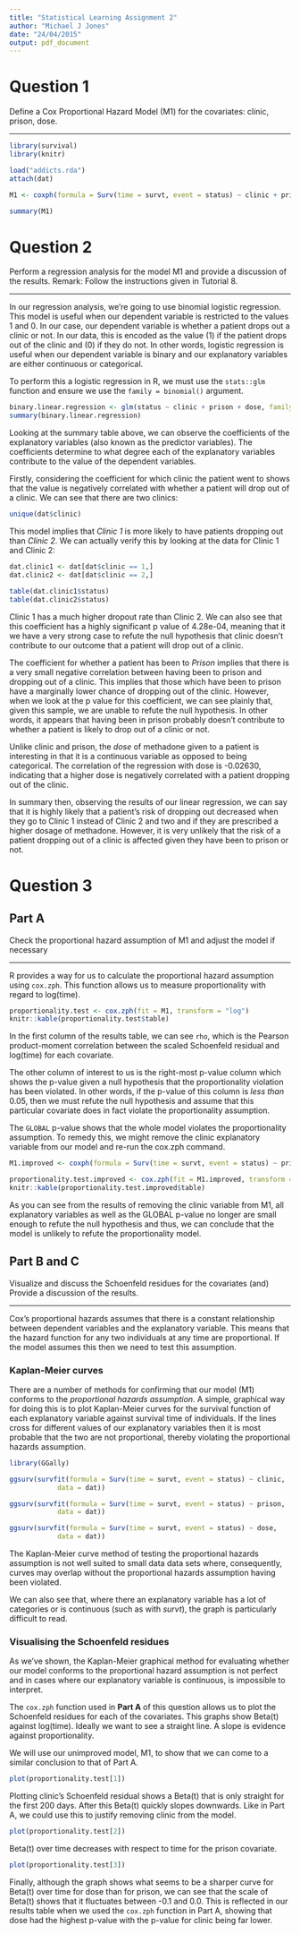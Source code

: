 ```yaml
---
title: "Statistical Learning Assignment 2"
author: "Michael J Jones"
date: "24/04/2015"
output: pdf_document
---
```


# Question 1
Define a Cox Proportional Hazard Model (M1) for the covariates: clinic, prison, dose.

***

```r
library(survival)
library(knitr)

load("addicts.rda")
attach(dat)

M1 <- coxph(formula = Surv(time = survt, event = status) ~ clinic + prison + dose)

summary(M1)
```

# Question 2
Perform a regression analysis for the model M1 and provide a discussion of the results. Remark: Follow the 
instructions given in Tutorial 8.

***

In our regression analysis, we're going to use binomial logistic regression. This model is useful when our 
dependent variable is restricted to the values 1 and 0. In our case, our dependent variable is whether a patient 
drops out a clinic or not. In our data, this is encoded as the value (1) if the patient drops out of the clinic and 
(0) if they do not. In other words, logistic regression is useful when our dependent variable is binary and our 
explanatory variables are either continuous or categorical.

To perform this a logistic regression in R, we must use the `stats::glm` function and ensure we use the 
`family = binomial()` argument.

```r
binary.linear.regression <- glm(status ~ clinic + prison + dose, family = binomial())
summary(binary.linear.regression)
```

<!--
Coefficients:
            Estimate Std. Error z value Pr(>|z|)    
(Intercept)  4.22797    0.78182   5.408 6.38e-08 ***
clinic      -1.54175    0.30493  -5.056 4.28e-07 ***
prison      -0.04155    0.29257  -0.142   0.8871    
dose        -0.02630    0.01048  -2.509   0.0121 *  
-->

Looking at the summary table above, we can observe the coefficients of the explanatory variables (also known as the 
predictor variables). The coefficients determine to what degree each of the explanatory variables contribute to the 
value of the dependent variables.

Firstly, considering the coefficient for which clinic the patient went to shows that the value is negatively correlated 
with whether a patient will drop out of a clinic. We can see that there are two clinics:

```r
unique(dat$clinic)
```

This model implies that *Clinic 1* is more likely to have patients dropping out than *Clinic 2*. We can actually verify 
this by looking at the data for Clinic 1 and Clinic 2:

```r
dat.clinic1 <- dat[dat$clinic == 1,]
dat.clinic2 <- dat[dat$clinic == 2,]

table(dat.clinic1$status)
table(dat.clinic2$status)
```

Clinic 1 has a much higher dropout rate than Clinic 2. We can also see that this coefficient has a highly significant 
p value of 4.28e-04, meaning that it we have a very strong case to refute the null hypothesis that clinic doesn't 
contribute to our outcome that a patient will drop out of a clinic.

The coefficient for whether a patient has been to *Prison* implies that there is a very small negative correlation between 
having been to prison and dropping out of a clinic. This implies that those which have been to prison have a marginally 
lower chance of dropping out of the clinic. However, when we look at the p value for this coefficient, we can see plainly 
that, given this sample, we are unable to refute the null hypothesis. In other words, it appears that having been in 
prison probably doesn't contribute to whether a patient is likely to drop out of a clinic or not.

Unlike clinic and prison, the *dose* of methadone given to a patient is interesting in that it is a continuous 
variable as opposed to being categorical. The correlation of the regression with dose is -0.02630, indicating that 
a higher dose is negatively correlated with a patient dropping out of the clinic.

In summary then, observing the results of our linear regression, we can say that it is highly likely that a patient's 
risk of dropping out decreased when they go to Clinic 1 instead of Clinic 2 and two and if they are prescribed a higher 
dosage of methadone. However, it is very unlikely that the risk of a patient dropping out of a clinic is affected given 
they have been to prison or not.

# Question 3

## Part A
Check the proportional hazard assumption of M1 and adjust the model if necessary

***

R provides a way for us to calculate the proportional hazard assumption using `cox.zph`. This function allows us to 
measure proportionality with regard to log(time).

```r
proportionality.test <- cox.zph(fit = M1, transform = "log")
knitr::kable(proportionality.test$table)
```

<!--
|       |        rho|      chisq|         p|
|:------|----------:|----------:|---------:|
|clinic | -0.2140030|  7.7056532| 0.0055048|
|prison | -0.0462436|  0.3218268| 0.5705119|
|dose   |  0.1260549|  2.1238151| 0.1450249|
|GLOBAL |         NA| 10.4499011| 0.0151046|
-->

In the first column of the results table, we can see `rho`, which is the Pearson product-moment correlation 
between the scaled Schoenfeld residual and log(time) for each covariate.

The other column of interest to us is the right-most p-value column which shows the p-value given a null hypothesis 
that the proportionality violation has been violated. In other words, if the p-value of this column is *less than* 0.05, 
then we must refute the null hypothesis and assume that this particular covariate does in fact violate the proportionality 
assumption.

The `GLOBAL` p-value shows that the whole model violates the proportionality assumption. To remedy this, we might remove 
the clinic explanatory variable from our model and re-run the cox.zph command.

```r
M1.improved <- coxph(formula = Surv(time = survt, event = status) ~ prison + dose)

proportionality.test.improved <- cox.zph(fit = M1.improved, transform = "log")
knitr::kable(proportionality.test.improved$table)
```

<!--
|       |        rho|    chisq|         p|
|:------|----------:|--------:|---------:|
|prison | -0.1225006| 2.213461| 0.1368115|
|dose   |  0.1074185| 1.401130| 0.2365345|
|GLOBAL |         NA| 3.526046| 0.1715255|
-->

As you can see from the results of removing the clinic variable from M1, all explanatory variables as well as the GLOBAL 
p-value no longer are small enough to refute the null hypothesis and thus, we can conclude that the model is unlikely to 
refute the proportionality model.

## Part B and C
Visualize and discuss the Schoenfeld residues for the covariates (and) Provide a discussion of the results.

***

Cox's proportional hazards assumes that there is a constant relationship between dependent variables and the explanatory 
variable. This means that the hazard function for any two individuals at any time are proportional. If the model assumes 
this then we need to test this assumption.

### Kaplan-Meier curves
There are a number of methods for confirming that our model (M1) conforms to the *proportional hazards assumption*. A simple, 
graphical way for doing this is to plot Kaplan-Meier curves for the survival function of each explanatory variable against
survival time of individuals. If the lines cross for different values of our explanatory variables then it is most 
probable that the two are not proportional, thereby violating the proportional hazards assumption.

```r
library(GGally)

ggsurv(survfit(formula = Surv(time = survt, event = status) ~ clinic,
            data = dat))

ggsurv(survfit(formula = Surv(time = survt, event = status) ~ prison,
            data = dat))

ggsurv(survfit(formula = Surv(time = survt, event = status) ~ dose,
            data = dat))
```

The Kaplan-Meier curve method of testing the proportional hazards assumption is not well suited to small data 
data sets where, consequently, curves may overlap without the proportional hazards assumption having been violated.

We can also see that, where there an explanatory variable has a lot of categories or is continuous (such as with *survt*), 
the graph is particularly difficult to read.

### Visualising the Schoenfeld residues

As we've shown, the Kaplan-Meier graphical method for evaluating whether our model conforms to the proportional hazard 
assumption is not perfect and in cases where our explanatory variable is continuous, is impossible to interpret.

The `cox.zph` function used in **Part A** of this question allows us to plot the Schoenfeld residues for each of the 
covariates. This graphs show Beta(t) against log(time). Ideally we want to see a straight line. A slope is evidence against 
proportionality.

We will use our unimproved model, M1, to show that we can come to a similar conclusion to that of Part A.

```r
plot(proportionality.test[1])
```

Plotting clinic's Schoenfeld residual shows a Beta(t) that is only straight for the first 200 days. After this Beta(t) 
quickly slopes downwards. Like in Part A, we could use this to justify removing clinic from the model.

```r
plot(proportionality.test[2])
```

Beta(t) over time decreases with respect to time for the prison covariate.

```r
plot(proportionality.test[3])
```

Finally, although the graph shows what seems to be a sharper curve for Beta(t) over time for dose than for prison, 
we can see that the scale of Beta(t) shows that it fluctuates between -0.1 and 0.0. This is reflected in our results 
table when we used the `cox.zph` function in Part A, showing that dose had the highest p-value with the p-value for 
clinic being far lower.


